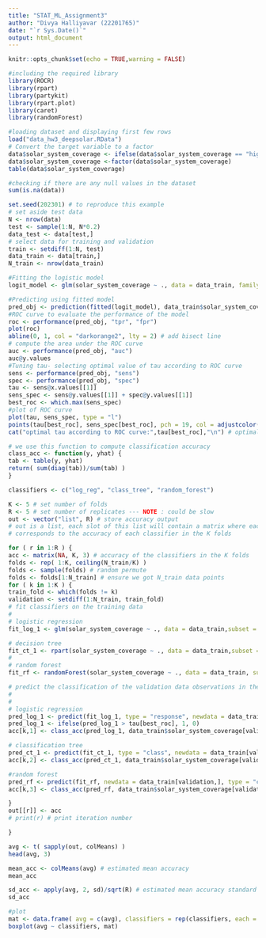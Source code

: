 ---
title: "STAT_ML_Assignment3"
author: "Divya Halliyavar (22201765)"
date: "`r Sys.Date()`"
output: html_document
---

```{r setup, include=FALSE}
knitr::opts_chunk$set(echo = TRUE,warning = FALSE)
```

```{r}
#including the required library
library(ROCR)
library(rpart)
library(partykit)
library(rpart.plot)
library(caret)
library(randomForest)
```


```{r}
#loading dataset and displaying first few rows
load("data_hw3_deepsolar.RData")
# Convert the target variable to a factor
data$solar_system_coverage <- ifelse(data$solar_system_coverage == "high", 1, 0)
data$solar_system_coverage <-factor(data$solar_system_coverage)
table(data$solar_system_coverage)
```

```{r}
#checking if there are any null values in the dataset
sum(is.na(data))
```

```{r}
set.seed(202301) # to reproduce this example
# set aside test data
N <- nrow(data)
test <- sample(1:N, N*0.2)
data_test <- data[test,]
# select data for training and validation
train <- setdiff(1:N, test)
data_train <- data[train,]
N_train <- nrow(data_train)
```
```{r}
#Fitting the logistic model
logit_model <- glm(solar_system_coverage ~ ., data = data_train, family = binomial)
```

```{r}
#Predicting using fitted model
pred_obj <- prediction(fitted(logit_model), data_train$solar_system_coverage)
#ROC curve to evaluate the performance of the model 
roc <- performance(pred_obj, "tpr", "fpr")
plot(roc)
abline(0, 1, col = "darkorange2", lty = 2) # add bisect line
# compute the area under the ROC curve
auc <- performance(pred_obj, "auc")
auc@y.values
#Tuning tau- selecting optimal value of tau according to ROC curve
sens <- performance(pred_obj, "sens")
spec <- performance(pred_obj, "spec")
tau <- sens@x.values[[1]]
sens_spec <- sens@y.values[[1]] + spec@y.values[[1]]
best_roc <- which.max(sens_spec)
#plot of ROC curve
plot(tau, sens_spec, type = "l")
points(tau[best_roc], sens_spec[best_roc], pch = 19, col = adjustcolor("darkorange2", 0.5))
cat("optimal tau according to ROC curve:",tau[best_roc],"\n") # optimal tau according to the ROC curve
```



```{r}
# we use this function to compute classification accuracy
class_acc <- function(y, yhat) {
tab <- table(y, yhat)
return( sum(diag(tab))/sum(tab) )
}
```

```{r}
classifiers <- c("log_reg", "class_tree", "random_forest")

K <- 5 # set number of folds
R <- 5 # set number of replicates --- NOTE : could be slow
out <- vector("list", R) # store accuracy output
# out is a list, each slot of this list will contain a matrix where each column
# corresponds to the accuracy of each classifier in the K folds

for ( r in 1:R ) {
acc <- matrix(NA, K, 3) # accuracy of the classifiers in the K folds
folds <- rep( 1:K, ceiling(N_train/K) )
folds <- sample(folds) # random permute
folds <- folds[1:N_train] # ensure we got N_train data points
for ( k in 1:K ) {
train_fold <- which(folds != k)
validation <- setdiff(1:N_train, train_fold)
# fit classifiers on the training data
#
# logistic regression
fit_log_1 <- glm(solar_system_coverage ~ ., data = data_train,subset = train_fold,family = binomial)

# decision tree
fit_ct_1 <- rpart(solar_system_coverage ~ ., data = data_train,subset = train_fold)
#
# random forest
fit_rf <- randomForest(solar_system_coverage ~ ., data = data_train, subset = train_fold, importance = TRUE)

# predict the classification of the validation data observations in the dropped fold
#
#
# logistic regression
pred_log_1 <- predict(fit_log_1, type = "response", newdata = data_train[validation,])
pred_log_1 <- ifelse(pred_log_1 > tau[best_roc], 1, 0)
acc[k,1] <- class_acc(pred_log_1, data_train$solar_system_coverage[validation])

# classification tree
pred_ct_1 <- predict(fit_ct_1, type = "class", newdata = data_train[validation,])
acc[k,2] <- class_acc(pred_ct_1, data_train$solar_system_coverage[validation])

#random forest
pred_rf <- predict(fit_rf, newdata = data_train[validation,], type = "class")
acc[k,3] <- class_acc(pred_rf, data_train$solar_system_coverage[validation])

}
out[[r]] <- acc
# print(r) # print iteration number

}
```

```{r}
avg <- t( sapply(out, colMeans) )
head(avg, 3)
```
```{r}
mean_acc <- colMeans(avg) # estimated mean accuracy
mean_acc
```
```{r}
sd_acc <- apply(avg, 2, sd)/sqrt(R) # estimated mean accuracy standard deviation
sd_acc
```
```{r}
#plot
mat <- data.frame( avg = c(avg), classifiers = rep(classifiers, each = R) )
boxplot(avg ~ classifiers, mat)
```



